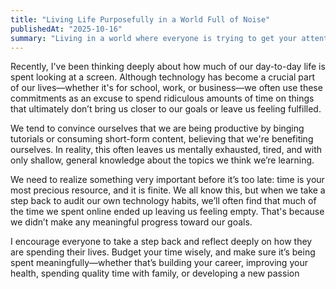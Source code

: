```yaml
---
title: "Living Life Purposefully in a World Full of Noise"
publishedAt: "2025-10-16"
summary: "Living in a world where everyone is trying to get your attention you must budget your time wisely"
---
```


Recently, I've been thinking deeply about how much of our day-to-day life is spent looking at a screen. Although technology has become a crucial part of our lives—whether it's for school, work, or business—we often use these commitments as an excuse to spend ridiculous amounts of time on things that ultimately don’t bring us closer to our goals or leave us feeling fulfilled.

We tend to convince ourselves that we are being productive by binging tutorials or consuming short-form content, believing that we're benefiting ourselves. In reality, this often leaves us mentally exhausted, tired, and with only shallow, general knowledge about the topics we think we’re learning.

We need to realize something very important before it’s too late: time is your most precious resource, and it is finite. We all know this, but when we take a step back to audit our own technology habits, we’ll often find that much of the time we spent online ended up leaving us feeling empty. That's because we didn’t make any meaningful progress toward our goals.

I encourage everyone to take a step back and reflect deeply on how they are spending their lives. Budget your time wisely, and make sure it’s being spent meaningfully—whether that’s building your career, improving your health, spending quality time with family, or developing a new passion

 


